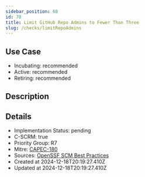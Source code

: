 ```yaml
---
sidebar_position: 68
id: 70
title: Limit GitHub Repo Admins to Fewer Than Three
slug: /checks/limitRepoAdmins
---
```


## Use Case
<!-- LEVELS:START -->
- Incubating: recommended
- Active: recommended
- Retiring: recommended
<!-- LEVELS:END -->

<!-- DESCRIPTION:START -->
## Description
<!-- DESCRIPTION:END -->

<!-- DETAILS:START -->
## Details
- Implementation Status: pending
- C-SCRM: true
- Priority Group: R7
- Mitre: [CAPEC-180](https://capec.mitre.org/data/definitions/180.html)
- Sources: [OpenSSF SCM Best Practices](https://best.openssf.org/SCM-BestPractices/github/repository/repository_has_too_many_admins.html)
- Created at 2024-12-18T20:19:27.410Z
- Updated at 2024-12-18T20:19:27.410Z
<!-- DETAILS:END -->

